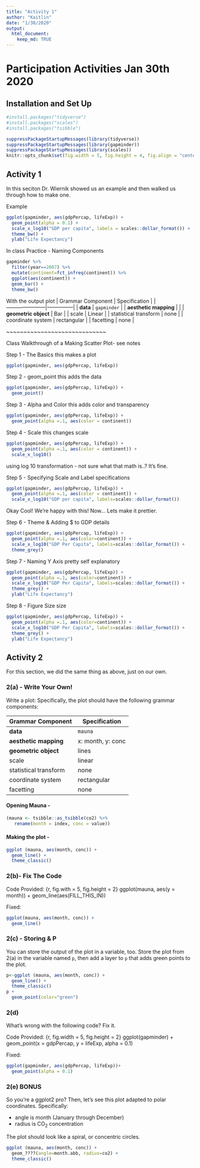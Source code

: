```yaml
---
title: "Activity 1"
author: "Kaitlin"
date: "1/30/2020"
output: 
  html_document:
    keep_md: TRUE
---
```

# Participation Activities Jan 30th 2020

## Installation and Set Up
```r
#install.packages("tidyverse")
#install.packages("scales")
#install.packages("tsibble")

suppressPackageStartupMessages(library(tidyverse))
suppressPackageStartupMessages(library(gapminder))
suppressPackageStartupMessages(library(scales))
knitr::opts_chunk$set(fig.width = 5, fig.height = 4, fig.align = "center")
```

## Activity 1


In this seciton Dr. Wiernik showed us an example and then walked us through how to make one.
 
Example

```r
ggplot(gapminder, aes(gdpPercap, lifeExp)) +
  geom_point(alpha = 0.1) +
  scale_x_log10("GDP per capita", labels = scales::dollar_format()) +
  theme_bw() +
  ylab("Life Expectancy")
```


In class Practice - Naming Components

```r
gapminder %>% 
  filter(year==2007) %>% 
  mutate(continent=fct_infreq(continent)) %>% 
  ggplot(aes(continent)) +
  geom_bar() +
  theme_bw()
```

With the output plot
| Grammar Component     | Specification |
|-----------------------|---------------|
| __data__              | `gapminder`  |
| __aesthetic mapping__ |              |
| __geometric object__  | Bar          |
| scale                 | Linear       |
| statistical transform | none         |
| coordinate system     | rectangular  |
| facetting             | none         |

~~~~~~~~~~~~~~~~~~~~~~~~~~~~~

Class Walkthrough of a Making Scatter Plot- see notes

Step 1 - The Basics
this makes a plot

```r
ggplot(gapminder, aes(gdpPercap, lifeExp))
```

Step 2 - geom_point
this adds the data

```r
ggplot(gapminder, aes(gdpPercap, lifeExp)) +
  geom_point()
```


Step 3 - Alpha and Color
this adds color and transparency

```r
ggplot(gapminder, aes(gdpPercap, lifeExp)) +
  geom_point(alpha =.1, aes(color = continent))

```

Step 4 - Scale 
this changes scale

```r
ggplot(gapminder, aes(gdpPercap, lifeExp)) +
  geom_point(alpha =.1, aes(color = continent)) +
  scale_x_log10()
```

using log 10 transformation - not sure what that math is..? It's fine.

Step 5 - Specifying Scale and Label
specifications

```r
ggplot(gapminder, aes(gdpPercap, lifeExp)) +
  geom_point(alpha =.1, aes(color = continent)) +
  scale_x_log10("GDP per capita", labels=scales::dollar_format())
```
  

Okay Cool! We're happy with this! Now... Lets make it prettier.

Step 6 - Theme & Adding $ to GDP
details
```r
ggplot(gapminder, aes(gdpPercap, lifeExp)) +
  geom_point(alpha =.1, aes(color=continent)) +
  scale_x_log10("GDP Per Capita", labels=scales::dollar_format()) +
  theme_grey()
```

Step 7 - Naming Y Axis
pretty self explanatory

```r
ggplot(gapminder, aes(gdpPercap, lifeExp)) +
  geom_point(alpha =.1, aes(color=continent)) +
  scale_x_log10("GDP Per Capita", labels=scales::dollar_format()) +
  theme_grey() +
  ylab("Life Expectancy")
```


Step 8 - Figure Size
size
```r
ggplot(gapminder, aes(gdpPercap, lifeExp)) +
  geom_point(alpha =.1, aes(color=continent)) +
  scale_x_log10("GDP Per Capita", labels=scales::dollar_format()) +
  theme_grey() +
  ylab("Life Expectancy")
```

## Activity 2

For this section, we did the same thing as above, just on our own.

### 2(a) - Write Your Own!

Write a plot: Specifically, the plot should have the following grammar components:

| Grammar Component     | Specification |
|-----------------------|---------------|
| __data__              | `mauna` |
| __aesthetic mapping__ | x: month, y: conc |
| __geometric object__  | lines |
| scale                 | linear |
| statistical transform | none |
| coordinate system     | rectangular |
| facetting             | none |

#### Opening Mauna - 

```r
(mauna <- tsibble::as_tsibble(co2) %>% 
   rename(month = index, conc = value))
```

#### Making the plot - 

```r
ggplot (mauna, aes(month, conc)) +
  geom_line() +
  theme_classic() 
```


### 2(b)- Fix The Code

Code Provided:
{r, fig.with = 5, fig.height = 2}
ggplot(mauna, aes(y = month)) +
  geom_line(aes(FILL_THIS_IN))


Fixed:
```r
ggplot(mauna, aes(month, conc)) +
  geom_line()
```



### 2(c) - Storing & P

You can store the output of the plot in a variable, too. Store the plot from 2(a) in the variable named `p`, then add a layer to `p` that adds green points to the plot.

```r
p<-ggplot (mauna, aes(month, conc)) +
  geom_line() +
  theme_classic() 
p +
  geom_point(color="green")
```

### 2(d)

What's wrong with the following code? Fix it.

Code Provided:
{r, fig.width = 5, fig.height = 2}
ggplot(gapminder) +
  geom_point(x = gdpPercap, y = lifeExp, alpha = 0.1)

Fixed:
```r
ggplot(gapminder, aes(gdpPercap, lifeExp))+
  geom_point(alpha = 0.1)
```


### 2(e) BONUS

So you're a ggplot2 pro? Then, let's see this plot adapted to polar coordinates. Specifically:

- angle is month (January through December)
- radius is CO$_2$ concentration

The plot should look like a spiral, or concentric circles. 

```r
ggplot (mauna, aes(month, conc)) +
  geom_????(angle=month.abb, radius=co2) +
  theme_classic() 
```
